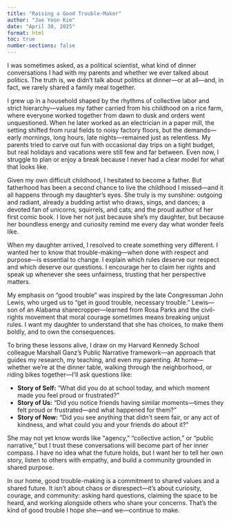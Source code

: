 ```yaml
---
title: "Raising a Good Trouble-Maker"
author: "Jae Yeon Kim"
date: "April 30, 2025"
format: html
toc: true
number-sections: false
---
```


I was sometimes asked, as a political scientist, what kind of dinner conversations I had with my parents and whether we ever talked about politics. The truth is, we didn’t talk about politics at dinner—or at all—and, in fact, we rarely shared a family meal together.

I grew up in a household shaped by the rhythms of collective labor and strict hierarchy—values my father carried from his childhood on a rice farm, where everyone worked together from dawn to dusk and orders went unquestioned. When he later worked as an electrician in a paper mill, the setting shifted from rural fields to noisy factory floors, but the demands—early mornings, long hours, late nights—remained just as relentless. My parents tried to carve out fun with occasional day trips on a tight budget, but real holidays and vacations were still few and far between. Even now, I struggle to plan or enjoy a break because I never had a clear model for what that looks like.

Given my own difficult childhood, I hesitated to become a father. But fatherhood has been a second chance to live the childhood I missed—and it all happens through my daughter’s eyes. She truly is my sunshine: outgoing and radiant, already a budding artist who draws, sings, and dances; a devoted fan of unicorns, squirrels, and cats; and the proud author of her first comic book. I love her not just because she’s my daughter, but because her boundless energy and curiosity remind me every day what wonder feels like.

When my daughter arrived, I resolved to create something very different. I wanted her to know that trouble-making—when done with respect and purpose—is essential to change. I explain which rules deserve our respect and which deserve our questions. I encourage her to claim her rights and speak up whenever she sees unfairness, trusting that her perspective matters.

My emphasis on “good trouble” was inspired by the late Congressman John Lewis, who urged us to “get in good trouble, necessary trouble.” Lewis—son of an Alabama sharecropper—learned from Rosa Parks and the civil-rights movement that moral courage sometimes means breaking unjust rules. I want my daughter to understand that she has choices, to make them boldly, and to own the consequences.

To bring these lessons alive, I draw on my Harvard Kennedy School colleague Marshall Ganz’s Public Narrative framework—an approach that guides my research, my teaching, and even my parenting. At home—whether we’re at the dinner table, walking through the neighborhood, or riding bikes together—I’ll ask questions like:

- **Story of Self:** “What did you do at school today, and which moment made you feel proud or frustrated?”
- **Story of Us:** “Did you notice friends having similar moments—times they felt proud or frustrated—and what happened for them?”
- **Story of Now:** “Did you see anything that didn’t seem fair, or any act of kindness, and what could you and your friends do about it?”

She may not yet know words like “agency,” “collective action,” or “public narrative,” but I trust these conversations will become part of her inner compass. I have no idea what the future holds, but I want her to tell her own story, listen to others with empathy, and build a community grounded in shared purpose.

In our home, good trouble-making is a commitment to shared values and a shared future. It isn’t about chaos or disrespect—it’s about curiosity, courage, and community: asking hard questions, claiming the space to be heard, and working alongside others who share your concerns. That’s the kind of good trouble I hope she—and we—continue to make.  